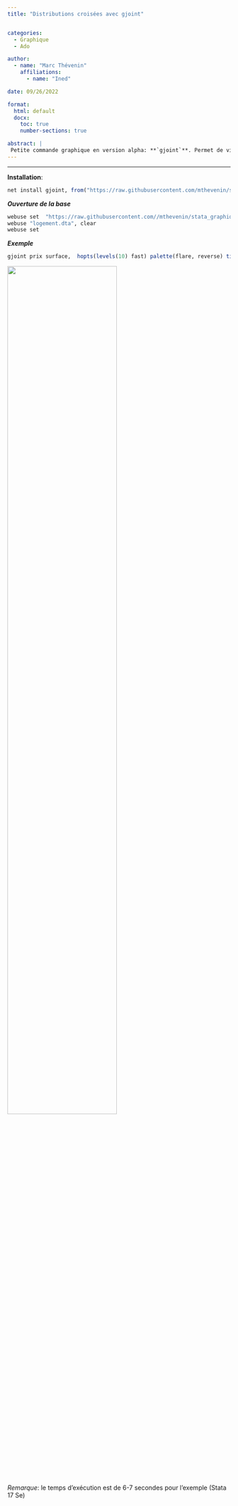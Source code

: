 ```yaml
---
title: "Distributions croisées avec gjoint"


categories:
  - Graphique
  - Ado

author: 
  - name: "Marc Thévenin"
    affiliations:
      - name: "Ined"

date: 09/26/2022

format: 
  html: default
  docx:
    toc: true
    number-sections: true

abstract: | 
 Petite commande graphique en version alpha: **`gjoint`**. Permet de visualiser la distribution croisée de deux variables quantitatives avec la commande **`hexplot`** de Ben Jann, en reportant également les distributions marginales avec des d'histogrammes.  Pas de gros changement à prévoir, si ce n'est ajouter la possibilité de sélectionner des observations. 
---
```


<hr class="hr">

**Installation**:

```r
net install gjoint, from("https://raw.githubusercontent.com/mthevenin/stata_graphiques/master/ressources/gjoint/") replace
```

***Ouverture de la base***

```r
webuse set  "https://raw.githubusercontent.com//mthevenin/stata_graphiques/master/ressources/gjoint"
webuse "logement.dta", clear
webuse set
```

***Exemple***

```r
gjoint prix surface,  hopts(levels(10) fast) palette(flare, reverse) title("gjoint alpha")
```

![](g1.png){width=70%}


*Remarque*: le temps d'exécution est de 6-7 secondes pour l'exemple (Stata 17 Se)






